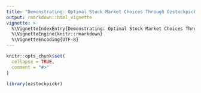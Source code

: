 ```yaml
---
title: "Demonstrating: Optimal Stock Market Choices Through Ozstockpickr"
output: rmarkdown::html_vignette
vignette: >
  %\VignetteIndexEntry{Demonstrating: Optimal Stock Market Choices Through Ozstockpickr}
  %\VignetteEngine{knitr::rmarkdown}
  %\VignetteEncoding{UTF-8}
---
```


```r
knitr::opts_chunk$set(
  collapse = TRUE,
  comment = "#>"
)
```

```r
library(ozstockpickr)
```
